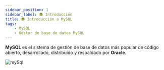 ```yaml
---
sidebar_position: 1
sidebar_label: 🛖 Introducción
title: 🛖 Introducción a MySQL
tags:
    - MySQL
    - Gestor de base de datos MySQL
---
```


__MySQL__ es el sistema de gestión de base de datos más popular de código
abierto, desarrollado, distribuido y respaldado por __Oracle__.

![mySql](./../assets/finance-personal-mysql.gif)
